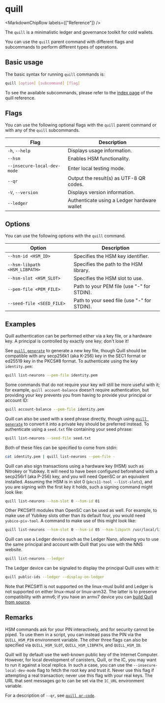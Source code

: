 
# quill

<MarkdownChipRow labels={["Reference"]} />

The `quill` is a minimalistic ledger and governance toolkit for cold wallets.

You can use the `quill` parent command with different flags and subcommands to perform different types of operations.

## Basic usage

The basic syntax for running `quill` commands is:

``` bash
quill [option] [subcommand] [flag]
```

To see the available subcommands, please refer to the [index page](index.mdx) of the quill reference.

## Flags

You can use the following optional flags with the `quill` parent command or with any of the `quill` subcommands.

| Flag                        | Description                                     |
|-----------------------------|-------------------------------------------------|
| `-h`, `--help`              | Displays usage information.                     |
| `--hsm`                     | Enables HSM functionality.                      |
| `--insecure-local-dev-mode` | Enter local testing mode.                       |
| `--qr`                      | Output the result(s) as UTF-8 QR codes.         |
| `-V`, `--version`           | Displays version information.                   |
| `--ledger`                  | Authenticate using a Ledger hardware wallet      |

## Options

You can use the following options with the `quill` command.

| Option                        | Description                                 |
|-------------------------------|---------------------------------------------|
| `--hsm-id <HSM_ID>`           | Specifies the HSM key identifier.           |
| `--hsm-libpath <HSM_LIBPATH>` | Specifies the path to the HSM library.      |
| `--hsm-slot <HSM_SLOT>`       | Specifies the HSM slot to use.              |
| `--pem-file <PEM_FILE>`       | Path to your PEM file (use "-" for STDIN).  |
| `--seed-file <SEED_FILE>`     | Path to your seed file (use "-" for STDIN). |

## Examples

Quill authentication can be performed either via a key file, or a hardware key. A principal is controlled by exactly one key; don't lose it! 

See [`quill generate`] to generate a new key file, though Quill should be compatible with any secp256k1 (aka K-256) key in the SEC1 format or ed25519 key in the PKCS#8 format. To authenticate using the key `identity.pem`:

```sh
quill list-neurons --pem-file identity.pem
```

Some commands that do not require your key will still be more useful with it; for example, `quill account-balance` doesn't require authentication, but providing your key prevents you from having to provide your principal or account ID:

```sh
quill account-balance --pem-file identity.pem
```

Quill can also be used with a seed phrase directly, though using [`quill generate`] to convert it into a private key should be preferred instead. To authenticate using a `seed.txt` file containing your seed phrase:

```sh
quill list-neurons --seed-file seed.txt
```

Both of these files can be specified to come from stdin:

```sh
cat identity.pem | quill list-neurons --pem-file -
```

Quill can also sign transactions using a hardware key (HSM) such as Nitrokey or Yubikey. It will need to have been configured beforehand with a secp256r1 (aka P-256) key, and you will need OpenSC or an equivalent installed. Assuming the HSM is in slot 0 (`pkcs11-tool --list-slots`), and you are signing with the first key it holds, such a signing command might look like:

```sh
quill list-neurons --hsm-slot 0 --hsm-id 01
```

Other PKCS#11 modules than OpenSC can be used as well. For example, to make use of Yubikey slots other than its default four, you would need `yubico-piv-tool`. A command to make use of this might look like:

```sh
quill list-neurons --hsm-slot 0 --hsm-id 05 --hsm-libpath /usr/local/lib/libykcs11.so
```

Quill can use a Ledger device such as the Ledger Nano, allowing you to use the same principal and account with Quill that you use with the NNS website.

```sh
quill list-neurons --ledger
```

The Ledger device can be signaled to display the principal Quill uses with it:

```sh
quill public-ids --ledger --display-on-ledger
```

Note that PKCS#11 is not supported on the linux-musl build and Ledger is not supported on either linux-musl or linux-arm32. The latter is to preserve compatibility with armv6; if you have an armv7 device you can [build Quill from source](https://github.com/dfinity/quill#build).

## Remarks

HSM commands ask for your PIN interactively, and for security cannot be piped. To use them in a script, you can instead pass the PIN via the `QUILL_HSM_PIN` environment variable. The other three flags can also be specified via `QUILL_HSM_SLOT`, `QUILL_HSM_LIBPATH`, and `QUILL_HSM_ID`.

Quill will by default use the well-known public key of the Internet Computer. However, for local development of canisters, Quill, or the IC, you may want to run it against a local replica. In such a case, you can use the `--insecure-local-dev-mode` flag to fetch the root key and trust it. Never use this flag if attempting a real transaction; never use this flag with your real keys. The URL that sent messages go to can be set via the `IC_URL` environment variable.

For a description of `--qr`, see [`quill qr-code`].

[`quill generate`]: quill-generate.mdx
[`quill qr-code`]: quill-qr-code.mdx
